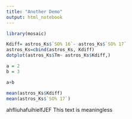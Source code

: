 ```yaml
---
title: "Another Demo"
output: html_notebook
---
```


```r
library(mosaic)
```

```r
Kdiff= astros_Ks$`SO% 16`- astros_Ks$`SO% 17`
astros_Ks=cbind(astros_Ks, Kdiff)
dotplot(astros_Ks$Tm~ astros_Ks$Kdiff,)
```

```r
a = 2
b = 3

a+b
```
```r
mean(astros_Ks$Kdiff)
mean(astros_Ks$`SO% 17`)
```

ahfliuhafuihielfJEF
This text is meaningless